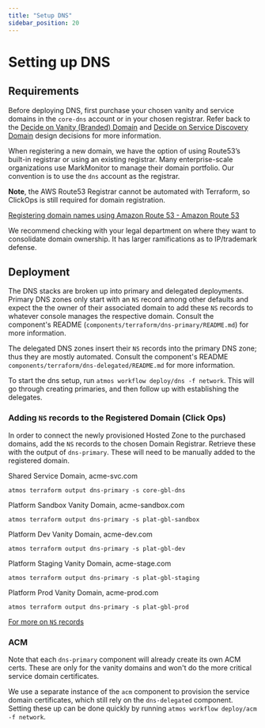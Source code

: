 ```yaml
---
title: "Setup DNS"
sidebar_position: 20
---
```


# Setting up DNS

## Requirements

Before deploying DNS, first purchase your chosen vanity and service domains in the `core-dns` account or in your chosen registrar. Refer back to the [Decide on Vanity (Branded) Domain](layers/network-and-dns/design-decisions/decide-on-vanity-branded-domain/) and [Decide on Service Discovery Domain](/layers/network-and-dns/design-decisions/decide-on-service-discovery-domain/) design decisions for more information.

When registering a new domain, we have the option of using Route53’s built-in registrar or using an existing registrar.
Many enterprise-scale organizations use MarkMonitor to manage their domain portfolio. Our convention is to use the `dns`
account as the registrar.

**Note**, the AWS Route53 Registrar cannot be automated with Terraform, so ClickOps is still required for domain
registration.

[Registering domain names using Amazon Route 53 - Amazon Route 53](https://docs.aws.amazon.com/Route53/latest/DeveloperGuide/registrar.html)

We recommend checking with your legal department on where they want to consolidate domain ownership. It has larger
ramifications as to IP/trademark defense.

## Deployment

The DNS stacks are broken up into primary and delegated deployments. Primary DNS zones only start with an `NS` record
among other defaults and expect the the owner of their associated domain to add these `NS` records to whatever console
manages the respective domain. Consult the component's README (`components/terraform/dns-primary/README.md`) for more
information.

The delegated DNS zones insert their `NS` records into the primary DNS zone; thus they are mostly automated. Consult the
component's README `components/terraform/dns-delegated/README.md` for more information.

To start the dns setup, run `atmos workflow deploy/dns -f network`. This will go through creating primaries, and then
follow up with establishing the delegates.

### Adding `NS` records to the Registered Domain (Click Ops)

In order to connect the newly provisioned Hosted Zone to the purchased domains, add the `NS` records to the chosen
Domain Registrar. Retrieve these with the output of `dns-primary`. These will need to be manually added to the
registered domain.

Shared Service Domain, acme-svc.com

```
atmos terraform output dns-primary -s core-gbl-dns
```

Platform Sandbox Vanity Domain, acme-sandbox.com

```
atmos terraform output dns-primary -s plat-gbl-sandbox
```

Platform Dev Vanity Domain, acme-dev.com

```
atmos terraform output dns-primary -s plat-gbl-dev
```

Platform Staging Vanity Domain, acme-stage.com

```
atmos terraform output dns-primary -s plat-gbl-staging
```

Platform Prod Vanity Domain, acme-prod.com

```
atmos terraform output dns-primary -s plat-gbl-prod
```

[For more on `NS` records](https://docs.aws.amazon.com/Route53/latest/DeveloperGuide/SOA-NSrecords.html)

### ACM

Note that each `dns-primary` component will already create its own ACM certs. These are only for the vanity domains and
won't do the more critical service domain certificates.

We use a separate instance of the `acm` component to provision the service domain certificates, which still rely on the
`dns-delegated` component. Setting these up can be done quickly by running `atmos workflow deploy/acm -f network`.
